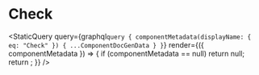 
# Check

<StaticQuery
  query={graphql`query {
    componentMetadata(displayName: { eq: "Check" }) { ...ComponentDocGenData }
  }`}
  render={({ componentMetadata }) => {
    if (componentMetadata == null) return null;
    return <PropsTable propMetaData={componentMetadata.props} />;
  }}
/>
